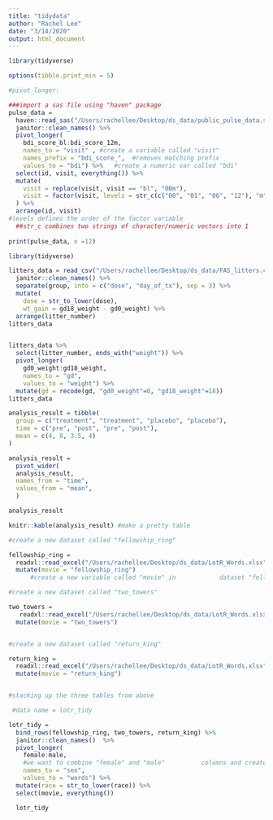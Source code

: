 ```yaml
---
title: "tidydata"
author: "Rachel Lee"
date: "3/14/2020"
output: html_document
---
```


```r
library(tidyverse)

options(tibble.print_min = 5)

#pivot_longer: 

###import a sas file using "haven" package 
pulse_data = 
  haven::read_sas("/Users/rachellee/Desktop/ds_data/public_pulse_data.sas7bdat") %>%
  janitor::clean_names() %>%
  pivot_longer(
    bdi_score_bl:bdi_score_12m,
    names_to = "visit" , #create a variable called "visit"
    names_prefix = "bdi_score_",  #removes matching prefix
    values_to = "bdi") %>%   #create a numeric var called "bdi"
  select(id, visit, everything()) %>%
  mutate(
    visit = replace(visit, visit == "bl", "00m"),
    visit = factor(visit, levels = str_c(c("00", "01", "06", "12"), "m"))
  ) %>%
  arrange(id, visit)
#levels defines the order of the factor variable 
  ##str_c combines two strings of character/numeric vectors into 1 
    
print(pulse_data, n =12)

```


```r
library(tidyverse)

litters_data = read_csv("/Users/rachellee/Desktop/ds_data/FAS_litters.csv", col_types = "ccddiiii") %>%
  janitor::clean_names() %>%
  separate(group, into = c("dose", "day_of_tx"), sep = 3) %>%
  mutate(
    dose = str_to_lower(dose),
    wt_gain = gd18_weight - gd0_weight) %>%
  arrange(litter_number)
litters_data


litters_data %>%
  select(litter_number, ends_with("weight")) %>%
  pivot_longer(
    gd0_weight:gd18_weight,
    names_to = "gd",
    values_to = "weight") %>%
  mutate(gd = recode(gd, "gd0_weight"=0, "gd18_weight"=18))
litters_data
```

```r
analysis_result = tibble(
  group = c("treatment", "treatment", "placebo", "placebo"),
  time = c("pre", "post", "pre", "post"),
  mean = c(4, 8, 3.5, 4)
)

analysis_result = 
  pivot_wider(
  analysis_result,
  names_from = "time",
  values_from = "mean",
  )

analysis_result

knitr::kable(analysis_result) #make a pretty table
```


```r

#create a new dataset called "fellowship_ring"

fellowship_ring =
  readxl::read_excel("/Users/rachellee/Desktop/ds_data/LotR_Words.xlsx", range = "B3:D6") %>%
  mutate(movie = "fellowship_ring")  
      #create a new variable called "movie" in            dataset "fellowship_ring"

#create a new dataset called "two_towers"

two_towers = 
   readxl::read_excel("/Users/rachellee/Desktop/ds_data/LotR_Words.xlsx", range = "F3:H6") %>%
  mutate(movie = "two_towers")  


#create a new dataset called "return_king"

return_king = 
  readxl::read_excel("/Users/rachellee/Desktop/ds_data/LotR_Words.xlsx", range = "J3:L6") %>%
  mutate(movie = "return_king")


#stacking up the three tables from above

 #data name = lotr_tidy

lotr_tidy =
  bind_rows(fellowship_ring, two_towers, return_king) %>%
  janitor::clean_names()  %>%
  pivot_longer(
    female:male,     
    #we want to combine "female" and "male"          columns and create one new column called "sex" 
    names_to = "sex",
    values_to = "words") %>%
  mutate(race = str_to_lower(race)) %>%
  select(movie, everything())

  lotr_tidy

```


```r




```




